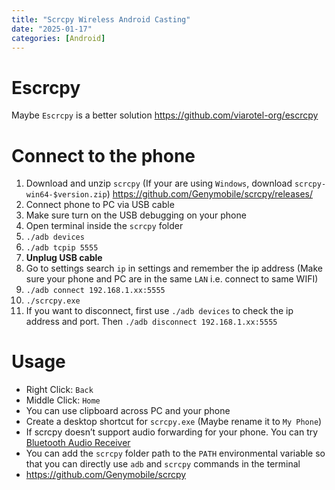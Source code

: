 ```yaml
---
title: "Scrcpy Wireless Android Casting"
date: "2025-01-17"
categories: [Android]
---
```


# Escrcpy
Maybe `Escrcpy` is a better solution <https://github.com/viarotel-org/escrcpy>

# Connect to the phone
1. Download and unzip `scrcpy` (If your are using `Windows`, download `scrcpy-win64-$version.zip`) <https://github.com/Genymobile/scrcpy/releases/>
2. Connect phone to PC via USB cable
3. Make sure turn on the USB debugging on your phone
4. Open terminal inside the `scrcpy` folder
5. `./adb devices`
6. `./adb tcpip 5555`
7. **Unplug USB cable**
8. Go to settings search `ip` in settings and remember the ip address (Make sure your phone and PC are in the same `LAN` i.e. connect to same WIFI)
9.  `./adb connect 192.168.1.xx:5555`
10. `./scrcpy.exe`
11. If you want to disconnect, first use `./adb devices` to check the ip address and port. Then `./adb disconnect 192.168.1.xx:5555`

# Usage
- Right Click: `Back`
- Middle Click: `Home`
- You can use clipboard across PC and your phone
- Create a desktop shortcut for `scrcpy.exe` (Maybe rename it to `My Phone`)
- If scrcpy doesn't support audio forwarding for your phone. You can try [Bluetooth Audio Receiver](https://apps.microsoft.com/detail/9n9wclwdqs5j?hl=en-US&gl=US)
- You can add the `scrcpy` folder path to the `PATH` environmental variable so that you can directly use `adb` and `scrcpy` commands in the terminal
- <https://github.com/Genymobile/scrcpy>
